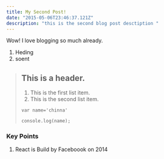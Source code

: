 ```yaml
---
title: My Second Post!
date: "2015-05-06T23:46:37.121Z"
description: "this is the second blog post desctiption "
---
```


<Accordation heading="How are you dear ?">

Wow! I love blogging so much already.
</Accordation >
<Accordation heading="Key Points">
<ol>
    <li>Heding </li>
    <li> soent </li>
    </ol>
</Accordation>

> ## This is a header.
>
> 1. This is the first list item.
> 2. This is the second list item.
>
> ``` var name='chinna' ```
>
>    ```console.log(name);  ```

### Key Points
1. React is Build by Faceboook on 2014

